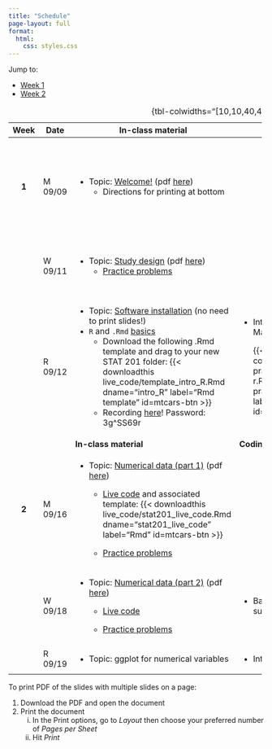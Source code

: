 ```yaml
---
title: "Schedule"
page-layout: full
format: 
  html:
    css: styles.css
---
```


Jump to:

-   [Week 1](#week1)
-   [Week 2](#week2)

+--------------+---------+------------------------------------------------------------------------------------------------------------------------------------------------------------------------------------------------+-----------------------------------------------------------------------------------------------------------------------------------------------+--------------------------------------------------------------------------------+
| Week         | Date    | In-class material                                                                                                                                                                              | Coding practice                                                                                                                               | Assignments                                                                    |
+:============:+=========+================================================================================================================================================================================================+===============================================================================================================================================+================================================================================+
| ::: {#week1} | M 09/09 | -   Topic: [Welcome!](slides/slides-00-welcome.qmd) (pdf [here](slides/pdf/slides-00.pdf))                                                                                                     |                                                                                                                                               | -   Bring your completed quiz to next class                                    |
| **1**        |         |     -   Directions for printing at bottom                                                                                                                                                      |                                                                                                                                               |                                                                                |
| :::          |         |                                                                                                                                                                                                |                                                                                                                                               | -   Fill out [this survey](https://forms.gle/GmbiQXXCEk7xejJt5) by next class. |
+--------------+---------+------------------------------------------------------------------------------------------------------------------------------------------------------------------------------------------------+-----------------------------------------------------------------------------------------------------------------------------------------------+--------------------------------------------------------------------------------+
|              | W 09/11 | -   Topic: [Study design](slides/slides-01-study-design.qmd) (pdf [here](slides/pdf/slides-01.pdf))                                                                                            |                                                                                                                                               | -   Wednesday problems on [Problem Set 1](homework/hw1.pdf)                    |
|              |         |     -   [Practice problems](practice_probs/practice-01-study-design.qmd)                                                                                                                       |                                                                                                                                               |                                                                                |
+--------------+---------+------------------------------------------------------------------------------------------------------------------------------------------------------------------------------------------------+-----------------------------------------------------------------------------------------------------------------------------------------------+--------------------------------------------------------------------------------+
|              | R 09/12 | -   Topic: [Software installation](slides/slides-02-toolkit-installation.qmd) (no need to print slides!)                                                                                       | -   Intro to R and R Markdown                                                                                                                 | -   Thursday problems on [Problem Set 1](homework/hw1.pdf)                     |
|              |         | -   `R` and `.Rmd` [basics](live_code/intro_R.qmd)                                                                                                                                             |                                                                                                                                               |                                                                                |
|              |         |     -   Download the following .Rmd template and drag to your new STAT 201 folder: {{< downloadthis live_code/template_intro_R.Rmd dname="intro_R" label="Rmd template" id=mtcars-btn >}}      |     {{< downloadthis coding_practice/coding-practice-02-intro-r.Rmd dname="coding-practice-intro-R" label="Coding practice" id=mtcars-btn >}} |                                                                                |
|              |         |     -   Recording [here](https://middlebury.zoom.us/rec/share/_fy_lpsyDzdPIUmfu7k8FA1NksnClGkSHz0cPTV5ZXuc39LywW9h5oXchUXWaqhi.x6RNwGidelNURP9U%20Passcode:%203g%5ESS69r)! Password: 3g\^SS69r |                                                                                                                                               |                                                                                |
+--------------+---------+------------------------------------------------------------------------------------------------------------------------------------------------------------------------------------------------+-----------------------------------------------------------------------------------------------------------------------------------------------+--------------------------------------------------------------------------------+
| ::: {#week2} |         | **In-class material**                                                                                                                                                                          | **Coding practice**                                                                                                                           | **Assignments**                                                                |
| :::          |         |                                                                                                                                                                                                |                                                                                                                                               |                                                                                |
+--------------+---------+------------------------------------------------------------------------------------------------------------------------------------------------------------------------------------------------+-----------------------------------------------------------------------------------------------------------------------------------------------+--------------------------------------------------------------------------------+
| **2**        | M 09/16 | -   Topic: [Numerical data (part 1)](slides/slides-03-numerical-pt1.qmd) (pdf [here](slides/pdf/slides-03.pdf))                                                                                |                                                                                                                                               | -   Monday problems on [Problem Set 2](homework/hw2.pdf)                       |
|              |         |                                                                                                                                                                                                |                                                                                                                                               |                                                                                |
|              |         |     -   [Live code](live_code/numerical_pt1_live.qmd) and associated template: {{< downloadthis live_code/stat201_live_code.Rmd dname="stat201_live_code" label="Rmd" id=mtcars-btn >}}        |                                                                                                                                               | -   [Sunflower field](homework/sunflower_field.pdf)                            |
|              |         |                                                                                                                                                                                                |                                                                                                                                               |                                                                                |
|              |         |     -   [Practice problems](practice_probs/practice-03-numerical-data-pt1.qmd)                                                                                                                 |                                                                                                                                               |                                                                                |
+--------------+---------+------------------------------------------------------------------------------------------------------------------------------------------------------------------------------------------------+-----------------------------------------------------------------------------------------------------------------------------------------------+--------------------------------------------------------------------------------+
|              | W 09/18 | -   Topic: [Numerical data (part 2)](slides/slides-04-numerical-pt2.qmd) (pdf [here](slides/pdf/slides-04.pdf))                                                                                | -   Basic plots and summary statistics in R                                                                                                   |                                                                                |
|              |         |                                                                                                                                                                                                |                                                                                                                                               |                                                                                |
|              |         |     -   [Live code](live_code/numerical_pt2_live.qmd)                                                                                                                                          |                                                                                                                                               |                                                                                |
|              |         |                                                                                                                                                                                                |                                                                                                                                               |                                                                                |
|              |         |     -   [Practice problems](practice_probs/practice-04-numerical-data-pt2.qmd)                                                                                                                 |                                                                                                                                               |                                                                                |
+--------------+---------+------------------------------------------------------------------------------------------------------------------------------------------------------------------------------------------------+-----------------------------------------------------------------------------------------------------------------------------------------------+--------------------------------------------------------------------------------+
|              | R 09/19 | -   Topic: ggplot for numerical variables                                                                                                                                                      | -   Introduction to ggplot                                                                                                                    |                                                                                |
+--------------+---------+------------------------------------------------------------------------------------------------------------------------------------------------------------------------------------------------+-----------------------------------------------------------------------------------------------------------------------------------------------+--------------------------------------------------------------------------------+

: {tbl-colwidths="\[10,10,40,40\]"}

To print PDF of the slides with multiple slides on a page:

1.  Download the PDF and open the document
2.  Print the document
    i.  In the Print options, go to *Layout* then choose your preferred number of *Pages per Sheet*
    ii. Hit *Print*
